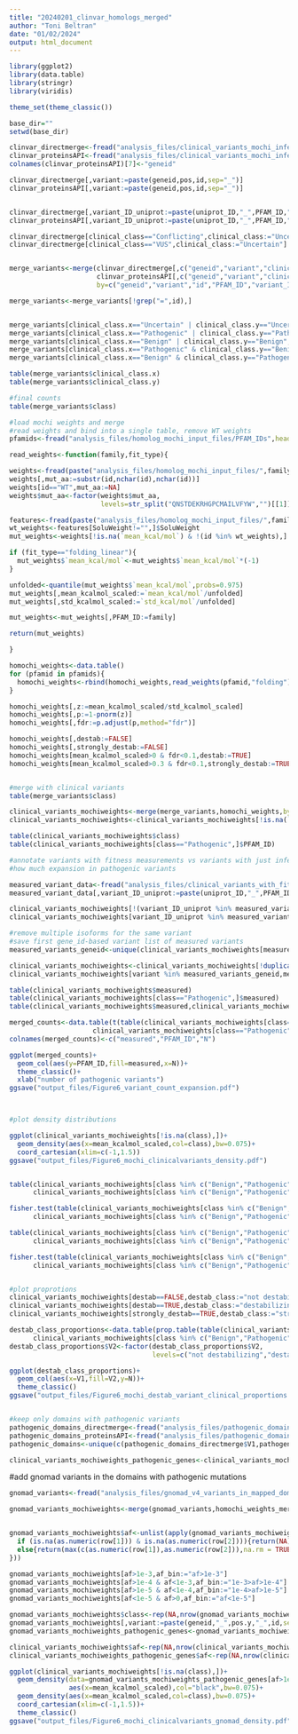 ```yaml
---
title: "20240201_clinvar_homologs_merged"
author: "Toni Beltran"
date: "01/02/2024"
output: html_document
---
```


```r

library(ggplot2)
library(data.table)
library(stringr)
library(viridis)

theme_set(theme_classic())

base_dir=""
setwd(base_dir)

clinvar_directmerge<-fread("analysis_files/clinical_variants_mochi_inferred_clinvar_labels.txt")
clinvar_proteinsAPI<-fread("analysis_files/clinical_variants_mochi_inferred_proteinAPI_labels.txt")
colnames(clinvar_proteinsAPI)[7]<-"geneid"

clinvar_directmerge[,variant:=paste(geneid,pos,id,sep="_")]
clinvar_proteinsAPI[,variant:=paste(geneid,pos,id,sep="_")]


clinvar_directmerge[,variant_ID_uniprot:=paste(uniprot_ID,"_",PFAM_ID,"_",wt_aa_1letter,pos,mut_aa_1letter,sep="")]
clinvar_proteinsAPI[,variant_ID_uniprot:=paste(uniprot_ID,"_",PFAM_ID,"_",wt_aa.x,pos,mut_aa,sep="")]

clinvar_directmerge[clinical_class=="Conflicting",clinical_class:="Uncertain"]
clinvar_directmerge[clinical_class=="VUS",clinical_class:="Uncertain"]


merge_variants<-merge(clinvar_directmerge[,c("geneid","variant","clinical_class","id","PFAM_ID","PFAM_entry","variant_ID_uniprot")],
                      clinvar_proteinsAPI[,c("geneid","variant","clinical_class","id","PFAM_ID","PFAM_entry","variant_ID_uniprot")],
                      by=c("geneid","variant","id","PFAM_ID","variant_ID_uniprot"),all=TRUE)

merge_variants<-merge_variants[!grep("=",id),]


merge_variants[clinical_class.x=="Uncertain" | clinical_class.y=="Uncertain",class:="Uncertain"]
merge_variants[clinical_class.x=="Pathogenic" | clinical_class.y=="Pathogenic",class:="Pathogenic"]
merge_variants[clinical_class.x=="Benign" | clinical_class.y=="Benign",class:="Benign"]
merge_variants[clinical_class.x=="Pathogenic" & clinical_class.y=="Benign",class:="Uncertain"]
merge_variants[clinical_class.x=="Benign" & clinical_class.y=="Pathogenic",class:="Uncertain"]

table(merge_variants$clinical_class.x)
table(merge_variants$clinical_class.y)

#final counts
table(merge_variants$class)

#load mochi weights and merge
#read weights and bind into a single table, remove WT weights
pfamids<-fread("analysis_files/homolog_mochi_input_files/PFAM_IDs",header=FALSE)$V1  

read_weights<-function(family,fit_type){

weights<-fread(paste("analysis_files/homolog_mochi_input_files/",family,"_",fit_type,"/weights/weights_Folding.txt",sep=""))
weights[,mut_aa:=substr(id,nchar(id),nchar(id))]
weights[id=="WT",mut_aa:=NA]
weights$mut_aa<-factor(weights$mut_aa,
                       levels=str_split("QNSTDEKRHGPCMAILVFYW","")[[1]])

features<-fread(paste("analysis_files/homolog_mochi_input_files/",family,"_features_solu.txt",sep=""))
wt_weights<-features[SoluWeight!="",]$SoluWeight
mut_weights<-weights[!is.na(`mean_kcal/mol`) & !(id %in% wt_weights),]

if (fit_type=="folding_linear"){
  mut_weights$`mean_kcal/mol`<-mut_weights$`mean_kcal/mol`*(-1)
}

unfolded<-quantile(mut_weights$`mean_kcal/mol`,probs=0.975)
mut_weights[,mean_kcalmol_scaled:=`mean_kcal/mol`/unfolded]
mut_weights[,std_kcalmol_scaled:=`std_kcal/mol`/unfolded]

mut_weights<-mut_weights[,PFAM_ID:=family]

return(mut_weights)

}

homochi_weights<-data.table()
for (pfamid in pfamids){
  homochi_weights<-rbind(homochi_weights,read_weights(pfamid,"folding"))
}

homochi_weights[,z:=mean_kcalmol_scaled/std_kcalmol_scaled]
homochi_weights[,p:=1-pnorm(z)]
homochi_weights[,fdr:=p.adjust(p,method="fdr")]

homochi_weights[,destab:=FALSE]
homochi_weights[,strongly_destab:=FALSE]
homochi_weights[mean_kcalmol_scaled>0 & fdr<0.1,destab:=TRUE]
homochi_weights[mean_kcalmol_scaled>0.3 & fdr<0.1,strongly_destab:=TRUE]


#merge with clinical variants
table(merge_variants$class)

clinical_variants_mochiweights<-merge(merge_variants,homochi_weights,by=c("id","PFAM_ID"),all=TRUE)
clinical_variants_mochiweights<-clinical_variants_mochiweights[!is.na(`mean_kcal/mol`),]

table(clinical_variants_mochiweights$class)
table(clinical_variants_mochiweights[class=="Pathogenic",]$PFAM_ID)

#annotate variants with fitness measurements vs variants with just inferred energies
#how much expansion in pathogenic variants

measured_variant_data<-fread("analysis_files/clinical_variants_with_fitnessdata.txt")
measured_variant_data[,variant_ID_uniprot:=paste(uniprot_ID,"_",PFAM_ID,"_",wt_aa,pos_in_uniprot,mut_aa,sep="")]

clinical_variants_mochiweights[!(variant_ID_uniprot %in% measured_variant_data$variant_ID_uniprot),measured:="no"]
clinical_variants_mochiweights[variant_ID_uniprot %in% measured_variant_data$variant_ID_uniprot,measured:="yes"]

#remove multiple isoforms for the same variant
#save first gene_id-based variant list of measured variants
measured_variants_geneid<-unique(clinical_variants_mochiweights[measured=="yes",]$variant)

clinical_variants_mochiweights<-clinical_variants_mochiweights[!duplicated(variant),]
clinical_variants_mochiweights[variant %in% measured_variants_geneid,measured:="yes"]

table(clinical_variants_mochiweights$measured)
table(clinical_variants_mochiweights[class=="Pathogenic",]$measured)
table(clinical_variants_mochiweights$measured,clinical_variants_mochiweights$class)

merged_counts<-data.table(t(table(clinical_variants_mochiweights[class=="Pathogenic",]$PFAM_ID,
                     clinical_variants_mochiweights[class=="Pathogenic",]$measured)))
colnames(merged_counts)<-c("measured","PFAM_ID","N")

ggplot(merged_counts)+
  geom_col(aes(y=PFAM_ID,fill=measured,x=N))+
  theme_classic()+
  xlab("number of pathogenic variants")
ggsave("output_files/Figure6_variant_count_expansion.pdf")



#plot density distributions

ggplot(clinical_variants_mochiweights[!is.na(class),])+
  geom_density(aes(x=mean_kcalmol_scaled,col=class),bw=0.075)+
  coord_cartesian(xlim=c(-1,1.5))
ggsave("output_files/Figure6_mochi_clinicalvariants_density.pdf")


table(clinical_variants_mochiweights[class %in% c("Benign","Pathogenic"),]$class,
      clinical_variants_mochiweights[class %in% c("Benign","Pathogenic"),]$destab)

fisher.test(table(clinical_variants_mochiweights[class %in% c("Benign","Pathogenic"),]$class,
      clinical_variants_mochiweights[class %in% c("Benign","Pathogenic"),]$destab))

table(clinical_variants_mochiweights[class %in% c("Benign","Pathogenic"),]$class,
      clinical_variants_mochiweights[class %in% c("Benign","Pathogenic"),]$strongly_destab)

fisher.test(table(clinical_variants_mochiweights[class %in% c("Benign","Pathogenic"),]$class,
      clinical_variants_mochiweights[class %in% c("Benign","Pathogenic"),]$strongly_destab))


#plot proprotions
clinical_variants_mochiweights[destab==FALSE,destab_class:="not destabilizing"]
clinical_variants_mochiweights[destab==TRUE,destab_class:="destabilizing"]
clinical_variants_mochiweights[strongly_destab==TRUE,destab_class:="strongly destabilizing"]

destab_class_proportions<-data.table(prop.table(table(clinical_variants_mochiweights[class %in% c("Benign","Pathogenic","Uncertain"),]$class,
      clinical_variants_mochiweights[class %in% c("Benign","Pathogenic","Uncertain"),]$destab_class),margin=1))
destab_class_proportions$V2<-factor(destab_class_proportions$V2,
                                    levels=c("not destabilizing","destabilizing","strongly destabilizing"))

ggplot(destab_class_proportions)+
  geom_col(aes(x=V1,fill=V2,y=N))+
  theme_classic()
ggsave("output_files/Figure6_mochi_destab_variant_clinical_proportions.pdf")


#keep only domains with pathogenic variants
pathogenic_domains_directmerge<-fread("analysis_files/pathogenic_domains_directmerge_PFAM_entries.txt",header = FALSE)
pathogenic_domains_proteinsAPI<-fread("analysis_files/pathogenic_domains_uniprotAPI_PFAM_entries.txt",header=FALSE)
pathogenic_domains<-unique(c(pathogenic_domains_directmerge$V1,pathogenic_domains_proteinsAPI$V1))

clinical_variants_mochiweights_pathogenic_genes<-clinical_variants_mochiweights[PFAM_entry.x %in% pathogenic_domains | PFAM_entry.y %in% pathogenic_domains,]


```

#add gnomad variants in the domains with pathogenic mutations

```r

gnomad_variants<-fread("analysis_files/gnomad_v4_variants_in_mapped_domains_mochi.txt")

gnomad_variants_mochiweights<-merge(gnomad_variants,homochi_weights_merged,by=c("id","PFAM_ID"),all=TRUE)


gnomad_variants_mochiweights$af<-unlist(apply(gnomad_variants_mochiweights[,c("V12","V17")], MARGIN = 1, FUN = function(row){
  if (is.na(as.numeric(row[1])) & is.na(as.numeric(row[2]))){return(NA)}
  else{return(max(c(as.numeric(row[1]),as.numeric(row[2])),na.rm = TRUE))}
}))

gnomad_variants_mochiweights[af>1e-3,af_bin:="af>1e-3"]
gnomad_variants_mochiweights[af>1e-4 & af<1e-3,af_bin:="1e-3>af>1e-4"]
gnomad_variants_mochiweights[af>1e-5 & af<1e-4,af_bin:="1e-4>af>1e-5"]
gnomad_variants_mochiweights[af<1e-5 & af>0,af_bin:="af<1e-5"]

gnomad_variants_mochiweights$class<-rep(NA,nrow(gnomad_variants_mochiweights))
gnomad_variants_mochiweights[,variant:=paste(geneid,"_",pos.y,"_",id,sep="")]
gnomad_variants_mochiweights_pathogenic_genes<-gnomad_variants_mochiweights[PFAM_entry %in% pathogenic_domains,]

clinical_variants_mochiweights$af<-rep(NA,nrow(clinical_variants_mochiweights))
clinical_variants_mochiweights_pathogenic_genes$af<-rep(NA,nrow(clinical_variants_mochiweights_pathogenic_genes))

ggplot(clinical_variants_mochiweights[!is.na(class),])+
  geom_density(data=gnomad_variants_mochiweights_pathogenic_genes[af>1e-5,],
               aes(x=mean_kcalmol_scaled),col="black",bw=0.075)+
  geom_density(aes(x=mean_kcalmol_scaled,col=class),bw=0.075)+
  coord_cartesian(xlim=c(-1,1.5))+
  theme_classic()
ggsave("output_files/Figure6_mochi_clinicalvariants_gnomad_density.pdf")



```

